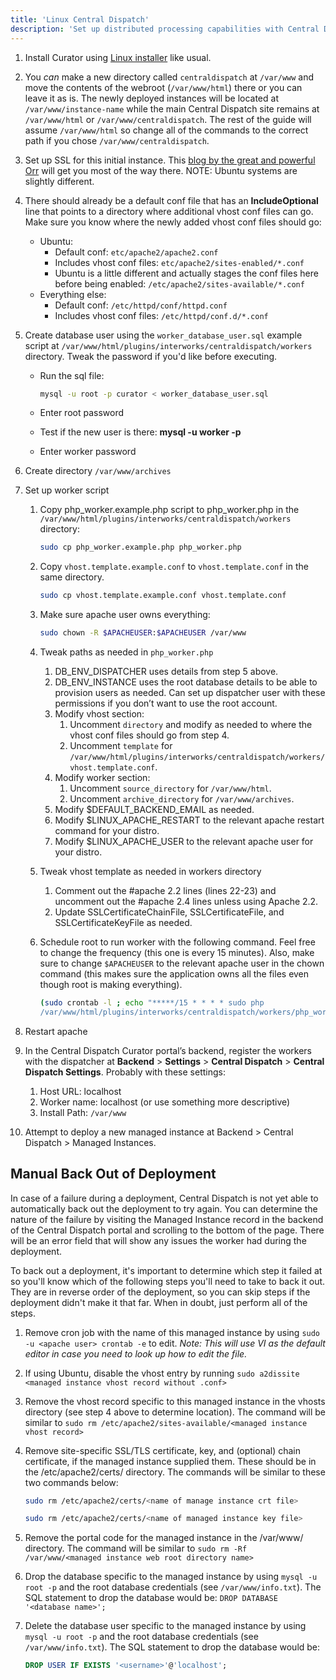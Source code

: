 ---
title: 'Linux Central Dispatch'
description: 'Set up distributed processing capabilities with Central Dispatch on Linux systems'
---

1. Install Curator using  [Linux installer](/setup/installation/linux_installation)
 like usual.
2. You _can_  make a new directory called  `centraldispatch`  at  `/var/www`  and move the contents of the webroot
(`/var/www/html`) there or you can leave it as is. The newly deployed instances will be located at
`/var/www/instance-name`  while the main Central Dispatch site remains at `/var/www/html` or `/var/www/centraldispatch`.
The rest of the guide will assume `/var/www/html`  so change all of the commands to the correct path if you chose
`/var/www/centraldispatch`.
3. Set up SSL for this initial instance. This
[blog by the great and powerful Orr](https://interworks.com/blog/morr/2019/10/24/portals-for-tableau-101-setting-up-ssltls-certificates-for-https/)
will get you most of the way there.  NOTE: Ubuntu systems are slightly different.
4. There should already be a default conf file that has an **IncludeOptional** line that points to a directory where
additional vhost conf files can go. Make sure you know where the newly added vhost conf files should go:
    - Ubuntu:
        - Default conf:  `etc/apache2/apache2.conf`
        - Includes vhost conf files:  `etc/apache2/sites-enabled/*.conf`
        - Ubuntu is a little different and actually stages the conf files here before being enabled:  `/etc/apache2/sites-available/*.conf`
    - Everything else:
        - Default conf:  `/etc/httpd/conf/httpd.conf`
        - Includes vhost conf files:  `/etc/httpd/conf.d/*.conf`
5. Create database user using the `worker_database_user.sql` example script at
`/var/www/html/plugins/interworks/centraldispatch/workers` directory. Tweak the password if you'd like before executing.
    - Run the sql file:

      ```bash
      mysql -u root -p curator < worker_database_user.sql
      ```

    - Enter root password
    - Test if the new user is there:  **mysql -u worker -p**
    - Enter worker password
6. Create directory  `/var/www/archives`
7. Set up worker script
    1. Copy php_worker.example.php script to php_worker.php in the `/var/www/html/plugins/interworks/centraldispatch/workers`
    directory:

        ```bash
        sudo cp php_worker.example.php php_worker.php
        ```

    2. Copy `vhost.template.example.conf` to `vhost.template.conf` in the same directory.

        ```bash
        sudo cp vhost.template.example.conf vhost.template.conf
        ```

    3. Make sure apache user owns everything:

        ```bash
        sudo chown -R $APACHEUSER:$APACHEUSER /var/www
        ```

    4. Tweak paths as needed in  `php_worker.php`
        1. DB_ENV_DISPATCHER uses details from step 5 above.
        2. DB_ENV_INSTANCE uses the root database details to be able to provision users as needed. Can set up dispatcher
        user with these permissions if you don’t want to use the root account.
        3. Modify vhost section:
            1. Uncomment `directory` and modify as needed to where the vhost conf files should go from step 4.
            2. Uncomment `template` for `/var/www/html/plugins/interworks/centraldispatch/workers/vhost.template.conf`.
        4. Modify worker section:
            1. Uncomment `source_directory` for `/var/www/html`.
            2. Uncomment `archive_directory` for `/var/www/archives`.
        5. Modify $DEFAULT_BACKEND_EMAIL as needed.
        6. Modify $LINUX_APACHE_RESTART to the relevant apache restart command for your distro.
        7. Modify $LINUX_APACHE_USER to the relevant apache user for your distro.
    5. Tweak vhost template as needed in workers directory
        1. Comment out the #apache 2.2 lines (lines 22-23) and uncomment out the #apache 2.4 lines unless using Apache 2.2.
        2. Update SSLCertificateChainFile, SSLCertificateFile, and SSLCertificateKeyFile as needed.
    6. Schedule root to run worker with the following command. Feel free to change the frequency (this one is every 15
    minutes). Also, make sure to change  `$APACHEUSER`  to the relevant apache user in the chown command (this makes
    sure the application owns all the files even though root is making everything).

        ```bash
        (sudo crontab -l ; echo "*****/15 * * * * sudo php
        /var/www/html/plugins/interworks/centraldispatch/workers/php_worker.php >> /dev/null 2>&1 && sudo chown -R $APACHEUSER:$APACHEUSER /var/www****") | sudo crontab -
        ```

8. Restart apache
9. In the Central Dispatch Curator portal’s backend, register the workers with the dispatcher at **Backend** >
**Settings** > **Central Dispatch** > **Central Dispatch Settings**. Probably with these settings:
    1. Host URL: localhost
    2. Worker name: localhost (or use something more descriptive)
    3. Install Path:  `/var/www`
10. Attempt to deploy a new managed instance at Backend > Central Dispatch > Managed Instances.

## Manual Back Out of Deployment

In case of a failure during a deployment, Central Dispatch is not yet able to automatically back out the deployment to
try again. You can determine the nature of the failure by visiting the Managed Instance record in the backend of the
Central Dispatch portal and scrolling to the bottom of the page. There will be an error field that will show any issues
the worker had during the deployment.

To back out a deployment, it's important to determine which step it failed at so you'll know which of the following
steps you'll need to take to back it out. They are in reverse order of the deployment, so you can skip steps if the
deployment didn't make it that far. When in doubt, just perform all of the steps.

1. Remove cron job with the name of this managed instance by using `sudo -u <apache user> crontab -e` to edit.
*Note: This will use VI as the default editor in case you need to look up how to edit the file.*
2. If using Ubuntu, disable the vhost entry by running `sudo a2dissite <managed instance vhost record without .conf>`
3. Remove the vhost record specific to this managed instance in the vhosts directory (see step 4 above to determine
location). The command will be similar to `sudo rm /etc/apache2/sites-available/<managed instance vhost record>`
4. Remove site-specific SSL/TLS certificate, key, and (optional) chain certificate, if the managed instance supplied
them. These should be in the /etc/apache2/certs/ directory. The commands will be similar to these two commands below:

    ```bash
    sudo rm /etc/apache2/certs/<name of manage instance crt file>
    ```

    ```bash
    sudo rm /etc/apache2/certs/<name of managed instance key file>
    ```

5. Remove the portal code for the managed instance in the /var/www/ directory. The command will be similar to
`sudo rm -Rf /var/www/<managed instance web root directory name>`
6. Drop the database specific to the managed instance by using `mysql -u root -p` and the root database credentials
(see `/var/www/info.txt`). The SQL statement to drop the database would be: `DROP DATABASE '<database name>';`
7. Delete the database user specific to the managed instance by using `mysql -u root -p` and the root database
credentials (see `/var/www/info.txt`). The SQL statement to drop the database would be:

    ```SQL
    DROP USER IF EXISTS '<username>'@'localhost';
    ```

